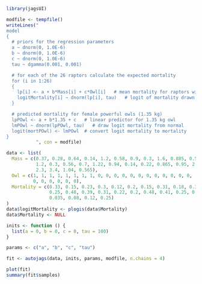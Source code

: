 ```r
library(jagsUI)
```

```r
modfile <- tempfile()
writeLines("
model
{
  # priors for the regression parameters
  a ~ dnorm(0, 1.0E-6)   
  b ~ dnorm(0, 1.0E-6)
  c ~ dnorm(0, 1.0E-6)
  tau ~ dgamma(0.001, 0.001)

  # for each of the 26 raptors calculate the expected mortality
  for (i in 1:26)
  {
    lp[i] <- a + b*Mass[i] + c*Owl[i]   # mean mortality for raptors with that weight and type
    logitMortality[i] ~ dnorm(lp[i], tau)   # logit of mortality drawn from a normal distribution
  }

  # predicted mortality for female powerful owls (1.35 kg)
  lpPOwl <- a + b*1.35 + c   # linear predictor for 1.35 kg owl
  lmPOwl ~ dnorm(lpPOwl, tau)   # draw logit mortality from normal
  logit(mortPOwl) <- lmPOwl  # convert logit mortality to mortality
}
           ", con = modfile)
```

```r
data <- list(
  Mass = c(0.37, 0.28, 0.64, 0.14, 1.2, 0.58, 0.9, 0.3, 1.6, 0.885, 0.53, 
           1.2, 0.3, 0.56, 0.7, 1.22, 0.94, 0.14, 0.22, 0.865, 0.95, 2.5, 
           2.3, 3.4, 1.04, 0.565),
  Owl = c(1, 1, 1, 1, 1, 1, 1, 1, 0, 0, 0, 0, 0, 0, 0, 0, 0, 0, 0, 0, 
          0, 0, 0, 0, 0, 0),
  Mortality = c(0.33, 0.15, 0.23, 0.3, 0.12, 0.2, 0.15, 0.31, 0.18, 0.3, 0.3, 
                0.25, 0.48, 0.39, 0.31, 0.22, 0.2, 0.48, 0.41, 0.25, 0.26, 0.04, 
                0.035, 0.08, 0.12, 0.25)
)
data$logitMortality <- plogis(data$Mortality)
data$Mortality <- NULL
```

```r
inits <- function () {
  list(a = 0, b = 0, c = 0, tau = 100)
}
```

```r
params <- c("a", "b", "c", "tau")
```

```r
fit <- autojags(data, inits, params, modfile, n.chains = 4)
```

```r
plot(fit)
summary(fit$samples)
```

